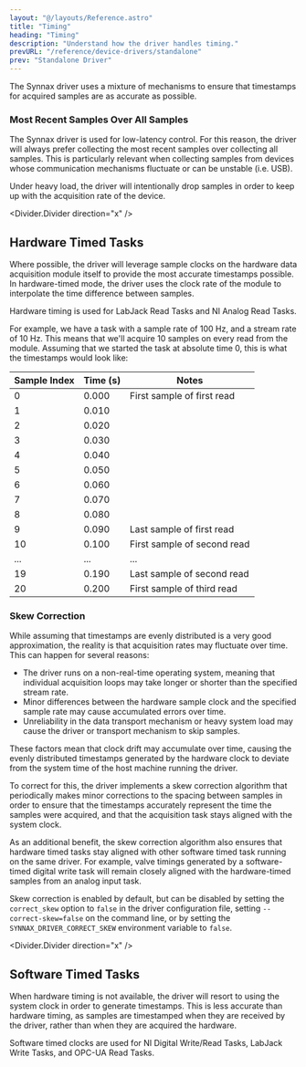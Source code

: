 ```yaml
---
layout: "@/layouts/Reference.astro"
title: "Timing"
heading: "Timing"
description: "Understand how the driver handles timing."
prevURL: "/reference/device-drivers/standalone"
prev: "Standalone Driver"
---
```



The Synnax driver uses a mixture of mechanisms to ensure that timestamps for acquired
samples are as accurate as possible.

### Most Recent Samples Over All Samples

The Synnax driver is used for low-latency control. For this reason, the driver will
always prefer collecting the most recent samples over collecting all samples. This is
particularly relevant when collecting samples from devices whose communication
mechanisms fluctuate or can be unstable (i.e. USB).

Under heavy load, the driver will intentionally drop samples in order to keep up with
the acquisition rate of the device.

<Divider.Divider direction="x" />

## Hardware Timed Tasks

Where possible, the driver will leverage sample clocks on the hardware data acquisition
module itself to provide the most accurate timestamps possible. In hardware-timed
mode, the driver uses the clock rate of the module to interpolate the time
difference between samples.

Hardware timing is used for LabJack Read Tasks and NI Analog Read Tasks.

For example, we have a task with a sample rate of 100 Hz, and a stream rate of 10 Hz.
This means that we'll acquire 10 samples on every read from the module. Assuming that
we started the task at absolute time 0, this is what the timestamps would look like:

| Sample Index | Time (s) | Notes                       |
| ------------ | -------- | --------------------------- |
| 0            | 0.000    | First sample of first read  |
| 1            | 0.010    |                             |
| 2            | 0.020    |                             |
| 3            | 0.030    |                             |
| 4            | 0.040    |                             |
| 5            | 0.050    |                             |
| 6            | 0.060    |                             |
| 7            | 0.070    |                             |
| 8            | 0.080    |                             |
| 9            | 0.090    | Last sample of first read   |
| 10           | 0.100    | First sample of second read |
| ...          | ...      | ...                         |
| 19           | 0.190    | Last sample of second read  |
| 20           | 0.200    | First sample of third read  |

### Skew Correction

While assuming that timestamps are evenly distributed is a very good approximation, the
reality is that acquisition rates may fluctuate over time. This can happen for
several reasons:

- The driver runs on a non-real-time operating system, meaning that individual
  acquisition loops may take longer or shorter than the specified stream rate.
- Minor differences between the hardware sample clock and the specified sample rate may
  cause accumulated errors over time.
- Unreliability in the data transport mechanism or heavy system load may cause the
  driver or transport mechanism to skip samples.

These factors mean that clock drift may accumulate over time, causing the evenly
distributed timestamps generated by the hardware clock to deviate from the system time
of the host machine running the driver.

To correct for this, the driver implements a skew correction algorithm that periodically
makes minor corrections to the spacing between samples in order to ensure that the
timestamps accurately represent the time the samples were acquired, and that the
acquisition task stays aligned with the system clock.

As an additional benefit, the skew correction algorithm also ensures that hardware timed
tasks stay aligned with other software timed task running on the same driver. For
example, valve timings generated by a software-timed digital write task will remain
closely aligned with the hardware-timed samples from an analog input task.

Skew correction is enabled by default, but can be disabled by setting the `correct_skew`
option to `false` in the driver configuration file, setting `--correct-skew=false` on
the command line, or by setting the `SYNNAX_DRIVER_CORRECT_SKEW` environment variable
to `false`.

<Divider.Divider direction="x" />

## Software Timed Tasks

When hardware timing is not available, the driver will resort to using the system clock
in order to generate timestamps. This is less accurate than hardware timing, as samples
are timestamped when they are received by the driver, rather than when they are acquired
the hardware.

Software timed clocks are used for NI Digital Write/Read Tasks, LabJack Write Tasks,
and OPC-UA Read Tasks.
